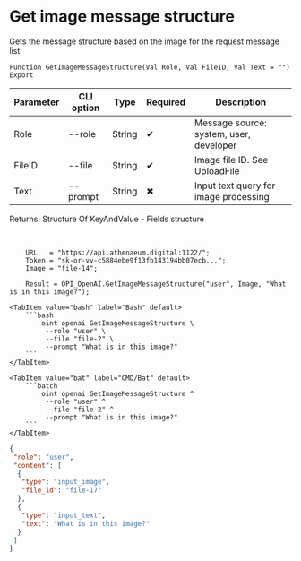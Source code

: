 ﻿---
sidebar_position: 8
description: Get image message structure and other functions to work with OpenAI in the Open Integration Package, a free open-source integration library for 1C:Enterprise 8, OneScript and CLI
keywords: [1C, 1С, 1С:Enterprise, 1С:Enterprise 8.3, API, Integration, Services, Exchange, OneScript, CLI, OpenAI]
---


# Get image message structure
 Gets the message structure based on the image for the request message list



`Function GetImageMessageStructure(Val Role, Val FileID, Val Text = "") Export`

  | Parameter | CLI option | Type | Required | Description |
  |-|-|-|-|-|
  | Role | --role | String | &#x2714; | Message source: system, user, developer |
  | FileID | --file | String | &#x2714; | Image file ID. See UploadFile |
  | Text | --prompt | String | &#x2716; | Input text query for image processing |

  
  Returns:  Structure Of KeyAndValue - Fields structure

<br/>




```bsl title="1C:Enterprise/OneScript code example"
    URL   = "https://api.athenaeum.digital:1122/";
    Token = "sk-or-vv-c5884ebe9f13fb143194bb07ecb...";
    Image = "file-14";

    Result = OPI_OpenAI.GetImageMessageStructure("user", Image, "What is in this image?");
```
 

 <Tabs>
  
    <TabItem value="bash" label="Bash" default>
        ```bash
            oint openai GetImageMessageStructure \
             --role "user" \
             --file "file-2" \
             --prompt "What is in this image?"
        ```
    </TabItem>
  
    <TabItem value="bat" label="CMD/Bat" default>
        ```batch
            oint openai GetImageMessageStructure ^
             --role "user" ^
             --file "file-2" ^
             --prompt "What is in this image?"
        ```
    </TabItem>
</Tabs>


```json title="Result"
{
 "role": "user",
 "content": [
  {
   "type": "input_image",
   "file_id": "file-17"
  },
  {
   "type": "input_text",
   "text": "What is in this image?"
  }
 ]
}
```
